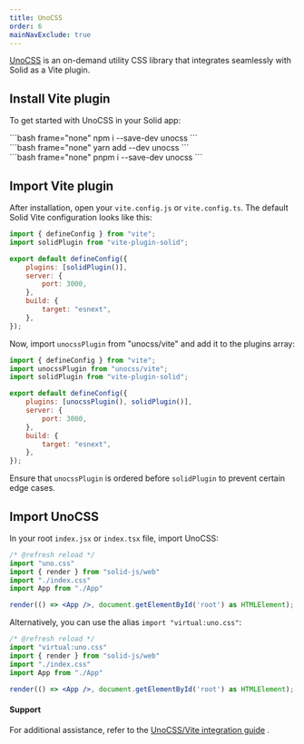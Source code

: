 ```yaml
---
title: UnoCSS
order: 6
mainNavExclude: true
---
```


[UnoCSS](https://unocss.dev/) is an on-demand utility CSS library that integrates seamlessly with Solid as a Vite plugin.

## Install Vite plugin

To get started with UnoCSS in your Solid app:
<TabsCodeBlocks>
<div id="npm">
```bash frame="none"
npm i --save-dev unocss
```
</div>

<div id="yarn">
```bash frame="none"
yarn add --dev unocss
```
</div>

<div id="pnpm">
```bash frame="none"
pnpm i --save-dev unocss
```
</div>
</TabsCodeBlocks>

## Import Vite plugin

After installation, open your `vite.config.js` or `vite.config.ts`. The default Solid Vite configuration looks like this:

```jsx
import { defineConfig } from "vite";
import solidPlugin from "vite-plugin-solid";

export default defineConfig({
	plugins: [solidPlugin()],
	server: {
		port: 3000,
	},
	build: {
		target: "esnext",
	},
});
```

Now, import `unocssPlugin` from "unocss/vite" and add it to the plugins array:

```jsx
import { defineConfig } from "vite";
import unocssPlugin from "unocss/vite";
import solidPlugin from "vite-plugin-solid";

export default defineConfig({
	plugins: [unocssPlugin(), solidPlugin()],
	server: {
		port: 3000,
	},
	build: {
		target: "esnext",
	},
});
```

Ensure that `unocssPlugin` is ordered before `solidPlugin` to prevent certain edge cases.

## Import UnoCSS

In your root `index.jsx` or `index.tsx` file, import UnoCSS:

```jsx
/* @refresh reload */
import "uno.css"
import { render } from "solid-js/web"
import "./index.css"
import App from "./App"

render(() => <App />, document.getElementById('root') as HTMLElement);
```

Alternatively, you can use the alias `import "virtual:uno.css"`:

```jsx
/* @refresh reload */
import "virtual:uno.css"
import { render } from "solid-js/web"
import "./index.css"
import App from "./App"

render(() => <App />, document.getElementById('root') as HTMLElement);
```

#### Support

For additional assistance, refer to the [UnoCSS/Vite integration guide](https://unocss.dev/integrations/vite) .
